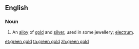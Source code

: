 ==English==

===Noun===
{{en-noun|-}}

# An [[alloy]] of [[gold]] and [[silver]], used in some jewellery; [[electrum]].

[[et:green gold]]
[[ta:green gold]]
[[zh:green gold]]